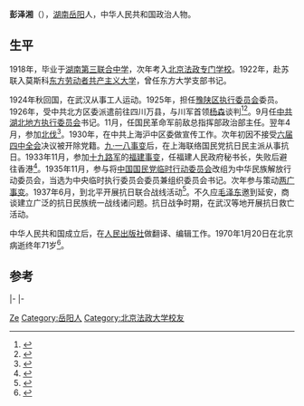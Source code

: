 '''彭泽湘'''（{{bd|1899年||1970年|1月20日}}），[[湖南|湖南]][[岳阳|岳阳]]人，中华人民共和国政治人物。

== 生平 ==
1918年，毕业于[[湖南第三联合中学|湖南第三联合中学]]，次年考入[[北京法政专门学校|北京法政专门学校]]。1922年，赴苏联入莫斯科[[东方劳动者共产主义大学|东方劳动者共产主义大学]]，曾任东方大学支部书记。

1924年秋回国，在武汉从事工人运动。1925年，担任[[中共豫区执行委员会|豫陕区执行委员会]]委员。1926年，受中共北方区委派遣前往四川万县，与川军首领[[杨森|杨森]]谈判<ref name="肖裕声2007">{{cite book|author=肖裕声|title=中国共产党军事史论|url=http://books.google.com/books?id=pQwVAQAAMAAJ|year=2007|publisher=中央文献出版社|isbn=978-7-5073-2296-5|pages=97–98}}</ref><ref name="中文出版物服务中心1995">{{cite book|author=中文出版物服务中心|title=中共重要历史文献资料汇编: 林彪专辑, Volumes 29-32; Volume 34|url=http://books.google.com/books?id=43UPAQAAMAAJ|year=1995|publisher=中文出版物服务中心|page=23}}</ref>。9月任[[中共湖北区执行委员会|中共湖北地方执行委员会]]书记。11月，任国民革命军前敌总指挥部政治部主任。翌年4月，参加[[国民革命军北伐|北伐]]<ref>{{cite book|title=第一次国共合作时期的北伐战争|url=http://books.google.com/books?id=HHLTAAAAMAAJ|year=1987|publisher=黑龙江人民出版社|page=194}}</ref>。1930年，在中共上海沪中区委做宣传工作。次年初因不接受[[六届四中全会|六届四中全会]]决议被开除党籍。[[九·一八事变|九·一八事变]]后，在上海联络国民党抗日民主派从事抗日。1933年11月，参加[[十九路军|十九路军]]的[[福建事变|福建事变]]，任福建人民政府秘书长，失败后避往香港<ref name="胡华">{{cite book|author=胡华|title=中共党史人物传|url=http://books.google.com/books?id=ciRPAAAAIAAJ|publisher=陕西人民出版社|pages=430–432}}</ref>。1935年11月，参与将[[中国国民党临时行动委员会|中国国民党临时行动委员会]]改组为中华民族解放行动委员会，当选为中央临时执行委员会委员兼组织委员会书记。次年参与策动[[两广事变|两广事变]]。1937年6月，到北平开展抗日联合战线活动<ref name="牛大勇刁五一1996">{{cite book|author1=牛大勇|author2=刁五一|title=北伐战爭与北洋军阀的覆灭|url=http://books.google.com/books?id=dUBMAAAAIAAJ|year=1996|publisher=中华书局|isbn=978-7-101-01461-7|pages=109–111}}</ref>。不久应[[毛泽东|毛泽东]]邀到延安，商谈建立广泛的抗日民族统一战线诸问题。抗日战争时期，在武汉等地开展抗日救亡活动。

中华人民共和国成立后，在[[人民出版社|人民出版社]]做翻译、编辑工作。1970年1月20日在北京病逝终年71岁<ref name="李吉荪1993">{{cite book|author=李吉荪|title=国民革命军一级上将唐生智|url=http://books.google.com/books?id=IINnAAAAIAAJ|year=1993|publisher=中国旅游出版社|isbn=978-7-5032-0894-2|page=78}}</ref>。

== 参考 ==
{{reflist}}

{{start box}}
{{s-ppo|{{flagicon|ROC}} [[中華民國大陸時期|中華民國大陸時期]]政黨}}
|-
{{s-new|rows=2}}
{{s-title|[[中华民族解放行动委员会|中华民族解放行动委员会]]組織委員會書記|1935年11月－1947年2月}}
{{s-none|機構改組|rows=2}}
|-
{{s-title|[[中华民族解放行动委员会|中华民族解放行动委员会]]監察委員會書記|1935年11月－1947年2月}}
{{s-gov|{{flag|中華共和國}}}}
{{s-new}}
{{s-title|[[中華共和國人民革命政府|中華共和國人民革命政府]]秘書長|1933年11月－1934年1月}}
{{s-none|機構撤銷}}
{{end box}}

{{中华民族解放行动委员会}}
{{中华民族解放行动委员会中央临时执行委员会}}

{{Authority control}}
{{DEFAULTSORT:Peng彭}}
[[Category:彭姓|Ze]]
[[Category:岳阳人|Category:岳阳人]]
[[Category:北京法政大学校友|Category:北京法政大学校友]]
